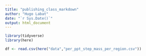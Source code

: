 ```yaml
---
title: "publishing_class_markdown"
author: "Hugo Labat"
date: "`r Sys.Date()`"
output: html_document
---
```


```r
library(tidyverse)
library(here)
```

```r
df <- read.csv(here("data","per_ppt_step_mass_per_region.csv"))
```

